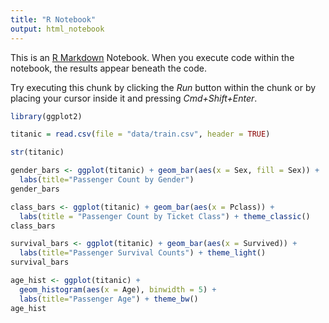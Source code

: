 ```yaml
---
title: "R Notebook"
output: html_notebook
---
```


This is an [R Markdown](http://rmarkdown.rstudio.com) Notebook. When you execute code within the notebook, the results appear beneath the code. 

Try executing this chunk by clicking the *Run* button within the chunk or by placing your cursor inside it and pressing *Cmd+Shift+Enter*. 

```r
library(ggplot2)
```

```r
titanic = read.csv(file = "data/train.csv", header = TRUE)
```
```r
str(titanic)
```
```r
gender_bars <- ggplot(titanic) + geom_bar(aes(x = Sex, fill = Sex)) +
  labs(title="Passenger Count by Gender")
gender_bars
```
```r
class_bars <- ggplot(titanic) + geom_bar(aes(x = Pclass)) +
  labs(title = "Passenger Count by Ticket Class") + theme_classic()
class_bars
```
```r
survival_bars <- ggplot(titanic) + geom_bar(aes(x = Survived)) +
  labs(title="Passenger Survival Counts") + theme_light()
survival_bars
```
```r
age_hist <- ggplot(titanic) +
  geom_histogram(aes(x = Age), binwidth = 5) +
  labs(title="Passenger Age") + theme_bw()
age_hist
```